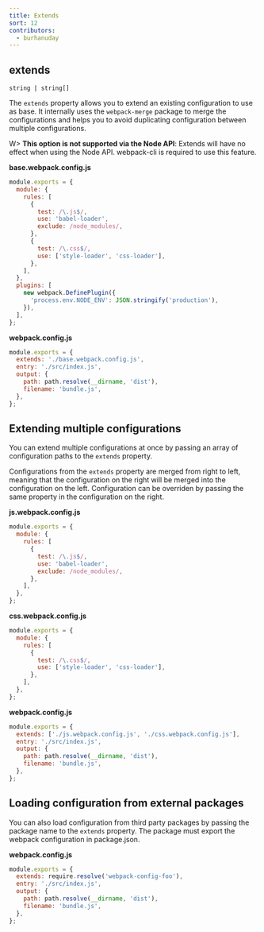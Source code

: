 ```yaml
---
title: Extends
sort: 12
contributors:
  - burhanuday
---
```


## extends

`string | string[]`

The `extends` property allows you to extend an existing configuration to use as base. It internally uses the `webpack-merge` package to merge the configurations and helps you to avoid duplicating configuration between multiple configurations.

W> **This option is not supported via the Node API**: Extends will have no effect when using the Node API. webpack-cli is required to use this feature.

**base.webpack.config.js**

```javascript
module.exports = {
  module: {
    rules: [
      {
        test: /\.js$/,
        use: 'babel-loader',
        exclude: /node_modules/,
      },
      {
        test: /\.css$/,
        use: ['style-loader', 'css-loader'],
      },
    ],
  },
  plugins: [
    new webpack.DefinePlugin({
      'process.env.NODE_ENV': JSON.stringify('production'),
    }),
  ],
};
```

**webpack.config.js**

```javascript
module.exports = {
  extends: './base.webpack.config.js',
  entry: './src/index.js',
  output: {
    path: path.resolve(__dirname, 'dist'),
    filename: 'bundle.js',
  },
};
```

## Extending multiple configurations

You can extend multiple configurations at once by passing an array of configuration paths to the `extends` property.

Configurations from the `extends` property are merged from right to left, meaning that the configuration on the right will be merged into the configuration on the left. Configuration can be overriden by passing the same property in the configuration on the right.

**js.webpack.config.js**

```javascript
module.exports = {
  module: {
    rules: [
      {
        test: /\.js$/,
        use: 'babel-loader',
        exclude: /node_modules/,
      },
    ],
  },
};
```

**css.webpack.config.js**

```javascript
module.exports = {
  module: {
    rules: [
      {
        test: /\.css$/,
        use: ['style-loader', 'css-loader'],
      },
    ],
  },
};
```

**webpack.config.js**

```javascript
module.exports = {
  extends: ['./js.webpack.config.js', './css.webpack.config.js'],
  entry: './src/index.js',
  output: {
    path: path.resolve(__dirname, 'dist'),
    filename: 'bundle.js',
  },
};
```

## Loading configuration from external packages

You can also load configuration from third party packages by passing the package name to the `extends` property. The package must export the webpack configuration in package.json.

**webpack.config.js**

```javascript
module.exports = {
  extends: require.resolve('webpack-config-foo'),
  entry: './src/index.js',
  output: {
    path: path.resolve(__dirname, 'dist'),
    filename: 'bundle.js',
  },
};
```
